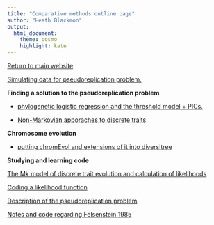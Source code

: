 ```yaml
---
title: "Comparative methods outline page"
author: "Heath Blackmon"
output: 
  html_document:
    theme: cosmo
    highlight: kate
---
```

  
[Return to main website](http://coleoguy.github.io/resources.html)


[Simulating data for pseudoreplication problem.](http://coleoguy.github.io/comparative/comparative_3.html)

**Finding a solution to the pseudoreplication problem**

- [phylogenetic logistic regression and the threshold model + PICs.](http://coleoguy.github.io/comparative/threshold.html)

- [Non-Markovian apporaches to discrete traits](http://coleoguy.github.io/comparative/CDCmodel.html)


**Chromosome evolution**

- [putting chromEvol and extensions of it into diversitree](http://coleoguy.github.io/comparative/chromevol.html)



**Studying and learning code**

[The Mk model of discrete trait evolution and calculation of likelihoods](http://coleoguy.github.io/comparative/comparative.html)

[Coding a likelihood function](http://coleoguy.github.io/comparative/comparative_2.html)

[Description of the pseudoreplication problem](http://coleoguy.github.io/comparative/comparative_4.html)

[Notes and code regarding Felsenstein 1985](http://coleoguy.github.io/comparative/felsenstein85.html)

